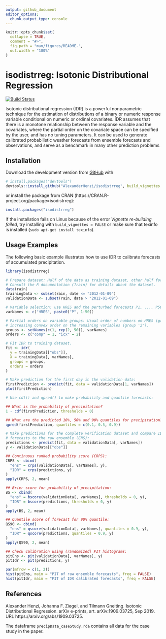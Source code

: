 ```yaml
---
output: github_document
editor_options: 
  chunk_output_type: console
---
```


<!-- README.md is generated from README.Rmd. Please edit that file -->

```r
knitr::opts_chunk$set(
  collapse = TRUE,
  comment = "#>",
  fig.path = "man/figures/README-",
  out.width = "100%"
)
```
# isodistrreg: Isotonic Distributional Regression

<!-- badges: start -->
[![Build Status](https://travis-ci.com/AlexanderHenzi/isodistrreg.svg?token=1kfJSpfJj96s5n1DwsiP&branch=master)](https://travis-ci.com/AlexanderHenzi/isodistrreg)
<!-- badges: end -->

Isotonic distributional regression (IDR) is a powerful nonparametric technique
for the estimation of distributions of a binary or numeric response variable
conditional on numeric or ordinal covariates. IDR assumes that there is a
monotone relationship between the response variable and the covariates, where
the partial order on the covariate space can be specified by the user, and has
no tuning parameters. It can be used to generate calibrated probabilistic
weather forecasts from ensemble forecasts and observations, and serve as a
benchmark in many other prediction problems.

## Installation

Download the development version from [GitHub](https://github.com/) with

``` r
# install.packages("devtools")
devtools::install_github("AlexanderHenzi/isodistrreg", build_vignettes = TRUE)
```

or install the package from CRAN
(https://CRAN.R-project.org/package=isodistrreg):

``` r
install.packages("isodistrreg")
```

If the installation fails on Linux because of the error *Vignette re-building
failed*, try installing with `build_vignettes = FALSE` or make sure that 
texinfo is installed (`sudo apt-get install texinfo`).

## Usage Examples

The following basic example illustrates how to use IDR to calibrate forecasts of 
accumulated precipitation.

```r
library(isodistrreg)

# Prepare dataset: Half of the data as training dataset, other half for validation.
# Consult the R documentation (?rain) for details about the dataset.
data(rain)
trainingData <- subset(rain, date <= "2012-01-09")
validationData <- subset(rain, date > "2012-01-09")

# Variable selection: use HRES and the perturbed forecasts P1, ..., P50
varNames <- c("HRES", paste0("P", 1:50))

# Partial orders on variable groups: Usual order of numbers on HRES (group '1') and
# increasing convex order on the remaining variables (group '2').
groups <- setNames(c(1, rep(2, 50)), varNames)
orders <- c("comp" = 1, "icx" = 2)

# Fit IDR to training dataset.
fit <- idr(
  y = trainingData[["obs"]],
  X = trainingData[, varNames],
  groups = groups,
  orders = orders
)

# Make prediction for the first day in the validation data:
firstPrediction <- predict(fit, data = validationData[1, varNames])
plot(firstPrediction)

# Use cdf() and qpred() to make probability and quantile forecasts:

## What is the probability of precipitation?
1 - cdf(firstPrediction, thresholds = 0)

## What are the predicted 10%, 50% and 90% quantiles for precipitation?
qpred(firstPrediction, quantiles = c(0.1, 0.5, 0.9))

# Make predictions for the complete verification dataset and compare IDR calibrated
# forecasts to the raw ensemble (ENS):
predictions <- predict(fit, data = validationData[, varNames])
y <- validationData[["obs"]]

## Continuous ranked probability score (CRPS):
CRPS <- cbind(
  "ens" = crps(validationData[, varNames], y),
  "IDR" = crps(predictions, y)
)
apply(CRPS, 2, mean)

## Brier score for probability of precipitation:
BS <- cbind(
  "ens" = bscore(validationData[, varNames], thresholds = 0, y),
  "IDR" = bscore(predictions, thresholds = 0, y)
)
apply(BS, 2, mean)

## Quantile score of forecast for 90% quantile:
QS90 <- cbind(
  "ens" = qscore(validationData[, varNames], quantiles = 0.9, y),
  "IDR" = qscore(predictions, quantiles = 0.9, y)
)
apply(QS90, 2, mean)

## Check calibration using (randomized) PIT histograms:
pitEns <- pit(validationData[, varNames], y)
pitIdr <- pit(predictions, y)

par(mfrow = c(1, 2))
hist(pitEns, main = "PIT of raw ensemble forecasts", freq = FALSE)
hist(pitIdr, main = "PIT of IDR calibrated forecasts", freq = FALSE)
```



## References

Alexander Henzi, Johanna F. Ziegel, and Tilmann Gneiting. Isotonic
Distributional Regression. arXiv e-prints, art. arXiv:1909.03725, Sep 2019. URL 
https://arxiv.org/abs/1909.03725.

The dataframe `precipData_caseStudy.rda` contains all data for the case 
study in the paper.